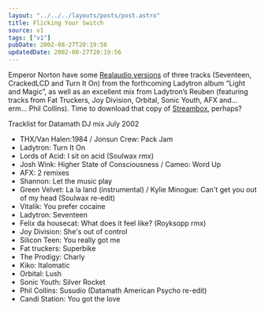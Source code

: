 ```yaml
---
layout: "../../../layouts/posts/post.astro"
title: Flicking Your Switch
source: v1
tags: ["v1"]
pubDate: 2002-08-27T20:19:56
updatedDate: 2002-08-27T20:19:56
---
```


Emperor Norton have some [Realaudio versions][1] of three tracks (Seventeen, CrackedLCD and Turn It On) from the forthcoming Ladytron album &#8220;Light and Magic&#8221;, as well as an excellent mix from Ladytron&#8217;s Reuben (featuring tracks from Fat Truckers, Joy Division, Orbital, Sonic Youth, AFX and&#8230; erm&#8230; Phil Collins). Time to download that copy of [Streambox][2], perhaps?

Tracklist for Datamath DJ mix July 2002

- THX/Van Halen:1984 / Jonsun Crew: Pack Jam
- Ladytron: Turn It On
- Lords of Acid: I sit on acid (Soulwax rmx)
- Josh Wink: Higher State of Consciousness / Cameo: Word Up
- AFX: 2 remixes
- Shannon: Let the music play
- Green Velvet: La la land (instrumental) / Kylie Minogue: Can't get you out of my head (Soulwax re-edit)
- Vitalik: You prefer cocaine
- Ladytron: Seventeen
- Felix da housecat: What does it feel like? (Royksopp rmx)
- Joy Division: She's out of control
- Silicon Teen: You really got me
- Fat truckers: Superbike
- The Prodigy: Charly
- Kiko: Italomatic
- Orbital: Lush
- Sonic Youth: Silver Rocket
- Phil Collins: Susudio (Datamath American Psycho re-edit)
- Candi Station: You got the love

[1]: http://www.emperornorton.com/mod/artistpage.php3?artist=ladytron/ "Emperor Norton Records: Ladytron"
[2]: http://www.afterdawn.com/software/audio_software/audio_tools/streambox_vcr.cfm#download "AfterDawn: Streambox VCR v1.0 beta 3.1"
